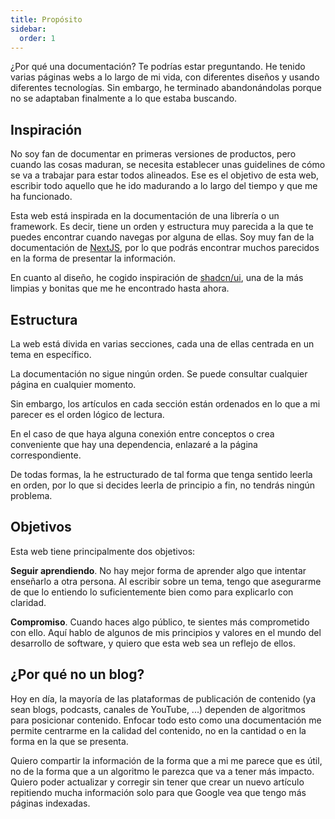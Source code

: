 ```yaml
---
title: Propósito
sidebar:
  order: 1
---
```



¿Por qué una documentación? Te podrías estar preguntando. He tenido varias páginas webs a lo largo de mi vida, con diferentes diseños y usando diferentes tecnologías. Sin embargo, he terminado abandonándolas porque no se adaptaban finalmente a lo que estaba buscando.

## Inspiración

No soy fan de documentar en primeras versiones de productos, pero cuando las cosas maduran, se necesita establecer unas guidelines de cómo se va a trabajar para estar todos alineados. Ese es el objetivo de esta web, escribir todo aquello que he ido madurando a lo largo del tiempo y que me ha funcionado.

Esta web está inspirada en la documentación de una librería o un framework. Es decir, tiene un orden y estructura muy parecida a la que te puedes encontrar cuando navegas por alguna de ellas. Soy muy fan de la documentación de [NextJS](https://nextjs.org/docs), por lo que podrás encontrar muchos parecidos en la forma de presentar la información.

En cuanto al diseño, he cogido inspiración de [shadcn/ui](https://ui.shadcn.com/docs), una de la más limpias y bonitas que me he encontrado hasta ahora.

## Estructura

La web está divida en varias secciones, cada una de ellas centrada en un tema en específico.

<Aside>
  La documentación no sigue ningún orden. Se puede consultar cualquier página en cualquier momento.

  Sin embargo, los artículos en cada sección están ordenados en lo que a mi parecer es el orden lógico de lectura.
  </Aside>

En el caso de que haya alguna conexión entre conceptos o crea conveniente que hay una dependencia, enlazaré a la página correspondiente.

De todas formas, la he estructurado de tal forma que tenga sentido leerla en orden, por lo que si decides leerla de principio a fin, no tendrás ningún problema.

## Objetivos

Esta web tiene principalmente dos objetivos:

**Seguir aprendiendo**. No hay mejor forma de aprender algo que intentar enseñarlo a otra persona. Al escribir sobre un tema, tengo que asegurarme de que lo entiendo lo suficientemente bien como para explicarlo con claridad.

**Compromiso**. Cuando haces algo público, te sientes más comprometido con ello. Aquí hablo de algunos de mis principios y valores en el mundo del desarrollo de software, y quiero que esta web sea un reflejo de ellos.

## ¿Por qué no un blog?

Hoy en día, la mayoría de las plataformas de publicación de contenido (ya sean blogs, podcasts, canales de YouTube, ...) dependen de algoritmos para posicionar contenido. Enfocar todo esto como una documentación me permite centrarme en la calidad del contenido, no en la cantidad o en la forma en la que se presenta.

Quiero compartir la información de la forma que a mi me parece que es útil, no de la forma que a un algoritmo le parezca que va a tener más impacto. Quiero poder actualizar y corregir sin tener que crear un nuevo artículo repitiendo mucha información solo para que Google vea que tengo más páginas indexadas.